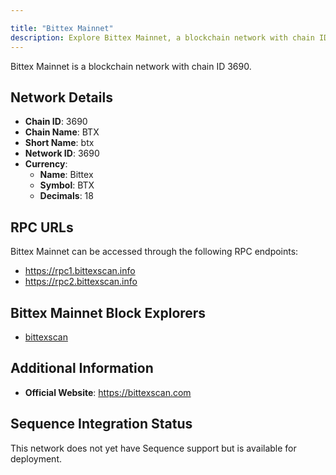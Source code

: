 ```yaml
---

title: "Bittex Mainnet"
description: Explore Bittex Mainnet, a blockchain network with chain ID 3690. Learn about its native currency, Bittex, and how to interact with the network.
---
```




Bittex Mainnet is a blockchain network with chain ID 3690.

## Network Details

- **Chain ID**: 3690
- **Chain Name**: BTX
- **Short Name**: btx
- **Network ID**: 3690
- **Currency**: 
  - **Name**: Bittex
  - **Symbol**: BTX
  - **Decimals**: 18

## RPC URLs

Bittex Mainnet can be accessed through the following RPC endpoints:

- https://rpc1.bittexscan.info
- https://rpc2.bittexscan.info

## Bittex Mainnet Block Explorers

- [bittexscan](https://bittexscan.com)

## Additional Information

- **Official Website**: https://bittexscan.com

## Sequence Integration Status

This network does not yet have Sequence support but is available for deployment.
